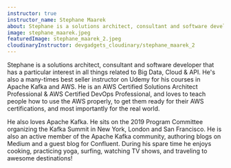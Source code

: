 ```yaml
---
instructor: true
instructor_name: Stephane Maarek
about: Stephane is a solutions architect, consultant and software developer that has a particular interest in all things related to Big Data, Cloud & API. He's also a many-times best seller instructor on Udemy for his courses in Apache Kafka and AWS. He is an AWS Certified Solutions Architect Professional & AWS Certified DevOps Professional, and loves to teach people how to use the AWS properly, to get them ready for their AWS certifications, and most importantly for the real world. He also loves Apache Kafka. He sits on the 2019 Program Committee organizing the Kafka Summit in New York, London and San Francisco. He is also an active member of the Apache Kafka community, authoring blogs on Medium and a guest blog for Confluent. During his spare time he enjoys cooking, practicing yoga, surfing, watching TV shows, and traveling to awesome destinations!
image: stephane_maarek.jpeg
featuredImage: stephane_maarek_2.jpeg
cloudinaryInstructor: devgadgets_cloudinary/stephane_maarek_2
---
```


<div className="prose text-gray-500 mx-auto lg:max-w-lg lg:row-start-1 lg:col-start-1">
  <p>
    Stephane is a solutions architect, consultant and software developer that
    has a particular interest in all things related to Big Data, Cloud & API.
    He's also a many-times best seller instructor on Udemy for his courses in
    Apache Kafka and AWS. He is an AWS Certified Solutions Architect
    Professional & AWS Certified DevOps Professional, and loves to teach people
    how to use the AWS properly, to get them ready for their AWS certifications,
    and most importantly for the real world.
  </p>
  <p>
    He also loves Apache Kafka. He sits on the 2019 Program Committee organizing
    the Kafka Summit in New York, London and San Francisco. He is also an active
    member of the Apache Kafka community, authoring blogs on Medium and a guest
    blog for Confluent. During his spare time he enjoys cooking, practicing
    yoga, surfing, watching TV shows, and traveling to awesome destinations!
  </p>
</div>
